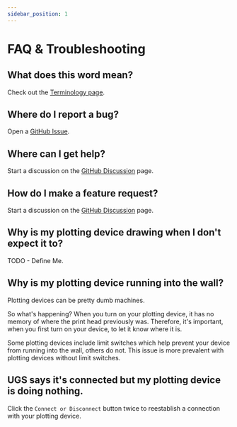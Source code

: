 ```yaml
---
sidebar_position: 1
---
```


# FAQ & Troubleshooting

## What does this word mean?

Check out the [Terminology page](./terminology).

## Where do I report a bug?

Open a [GitHub Issue](https://github.com/TravisBumgarner/gcode2dplotterart/issues).

## Where can I get help?

Start a discussion on the [GitHub Discussion](https://github.com/TravisBumgarner/gcode2dplotterart/discussions) page.

## How do I make a feature request?

Start a discussion on the [GitHub Discussion](https://github.com/TravisBumgarner/gcode2dplotterart/discussions) page.

## Why is my plotting device drawing when I don't expect it to?

TODO - Define Me.

## Why is my plotting device running into the wall?

Plotting devices can be pretty dumb machines. 

So what's happening? When you turn on your plotting device, it has no memory of where the print head previously was. Therefore, it's important, when you first turn on your device, to let it know where it is. 

Some plotting devices include limit switches which help prevent your device from running into the wall, others do not. This issue is more prevalent with plotting devices without limit switches.



## UGS says it's connected but my plotting device is doing nothing.

Click the `Connect or Disconnect` button twice to reestablish a connection with your plotting device.